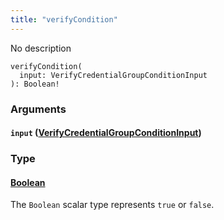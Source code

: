 ```yaml
---
title: "verifyCondition"
---
```


No description

```
verifyCondition(
  input: VerifyCredentialGroupConditionInput
): Boolean!

```

### Arguments[](#arguments "Direct link to heading")

#### `input` ([VerifyCredentialGroupConditionInput](/developer/graphql-api/references/inputs/verify-credential-group-condition-input))[](#input-verifycredentialgroupconditioninput "Direct link to heading")

### Type[](#type "Direct link to heading")

#### [Boolean](/developer/graphql-api/references/scalars/boolean)[](#boolean "Direct link to heading")

The `Boolean` scalar type represents `true` or `false`.